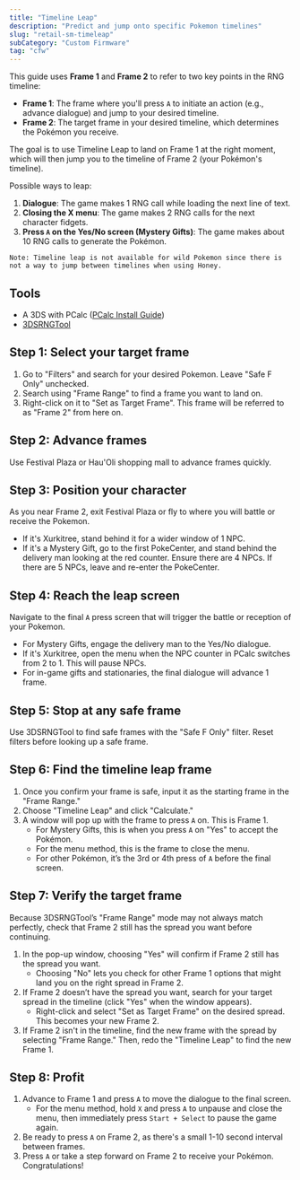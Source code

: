 ```yaml
---
title: "Timeline Leap"
description: "Predict and jump onto specific Pokemon timelines"
slug: "retail-sm-timeleap"
subCategory: "Custom Firmware"
tag: "cfw"
---
```


This guide uses **Frame 1** and **Frame 2** to refer to two key points in the RNG timeline:

- **Frame 1**: The frame where you'll press `A` to initiate an action (e.g., advance dialogue) and jump to your desired timeline.
- **Frame 2**: The target frame in your desired timeline, which determines the Pokémon you receive.

The goal is to use Timeline Leap to land on Frame 1 at the right moment, which will then jump you to the timeline of Frame 2 (your Pokémon's timeline).

Possible ways to leap:

1. **Dialogue**: The game makes 1 RNG call while loading the next line of text.
2. **Closing the X menu**: The game makes 2 RNG calls for the next character fidgets.
3. **Press `A` on the Yes/No screen (Mystery Gifts)**: The game makes about 10 RNG calls to generate the Pokémon.

```
Note: Timeline leap is not available for wild Pokemon since there is not a way to jump between timelines when using Honey.
```

## Tools

- A 3DS with PCalc ([PCalc Install Guide](https://www.pokemonrng.com/misc-3ds-installing-pcalc))
- [3DSRNGTool](https://github.com/wwwwwwzx/3DSRNGTool/releases)

## Step 1: Select your target frame

1. Go to "Filters" and search for your desired Pokemon. Leave "Safe F Only" unchecked.
2. Search using "Frame Range" to find a frame you want to land on.
3. Right-click on it to "Set as Target Frame". This frame will be referred to as "Frame 2" from here on.

## Step 2: Advance frames

Use Festival Plaza or Hau'Oli shopping mall to advance frames quickly.

## Step 3: Position your character

As you near Frame 2, exit Festival Plaza or fly to where you will battle or receive the Pokemon.

- If it's Xurkitree, stand behind it for a wider window of 1 NPC.
- If it's a Mystery Gift, go to the first PokeCenter, and stand behind the delivery man looking at the red counter. Ensure there are 4 NPCs. If there are 5 NPCs, leave and re-enter the PokeCenter.

## Step 4: Reach the leap screen

Navigate to the final `A` press screen that will trigger the battle or reception of your Pokemon.

- For Mystery Gifts, engage the delivery man to the Yes/No dialogue.
- If it's Xurkitree, open the menu when the NPC counter in PCalc switches from 2 to 1. This will pause NPCs.
- For in-game gifts and stationaries, the final dialogue will advance 1 frame.

## Step 5: Stop at any safe frame

Use 3DSRNGTool to find safe frames with the "Safe F Only" filter. Reset filters before looking up a safe frame.

## Step 6: Find the timeline leap frame

1. Once you confirm your frame is safe, input it as the starting frame in the "Frame Range."
2. Choose "Timeline Leap" and click "Calculate."
3. A window will pop up with the frame to press `A` on. This is Frame 1.
   - For Mystery Gifts, this is when you press `A` on "Yes" to accept the Pokémon.
   - For the menu method, this is the frame to close the menu.
   - For other Pokémon, it’s the 3rd or 4th press of `A` before the final screen.

## Step 7: Verify the target frame

Because 3DSRNGTool’s "Frame Range" mode may not always match perfectly, check that Frame 2 still has the spread you want before continuing.

1. In the pop-up window, choosing "Yes" will confirm if Frame 2 still has the spread you want.
   - Choosing "No" lets you check for other Frame 1 options that might land you on the right spread in Frame 2.
2. If Frame 2 doesn’t have the spread you want, search for your target spread in the timeline (click "Yes" when the window appears).
   - Right-click and select "Set as Target Frame" on the desired spread. This becomes your new Frame 2.
3. If Frame 2 isn't in the timeline, find the new frame with the spread by selecting "Frame Range." Then, redo the "Timeline Leap" to find the new Frame 1.

## Step 8: Profit

1. Advance to Frame 1 and press `A` to move the dialogue to the final screen.
   - For the menu method, hold `X` and press `A` to unpause and close the menu, then immediately press `Start + Select` to pause the game again.
2. Be ready to press `A` on Frame 2, as there's a small 1-10 second interval between frames.
3. Press `A` or take a step forward on Frame 2 to receive your Pokémon. Congratulations!
